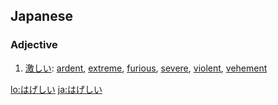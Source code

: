 ==Japanese==
===Adjective===
{{ja-adj|h|decl=i|rom=hageshī}}

# [[激しい]]: [[ardent]], [[extreme]], [[furious]], [[severe]], [[violent]], [[vehement]]

[[lo:はげしい]]
[[ja:はげしい]]
